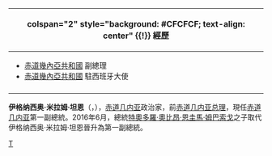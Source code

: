 {{BLP unsourced|time=2020-07-05T23:02:30+00:00}}
{{Infobox Officeholder
| name        = 伊格纳西奥·米拉姆·坦恩<br/>Ignacio Milam Tang
| office       = [[File:Flag_of_Equatorial_Guinea.svg|25px]] [[赤道几内亚|赤道几内亚]]第一副總統
| president   = [[特奥多罗·奥比昂·恩圭马·姆巴索戈|特奥多罗·奥比昂·恩圭马·姆巴索戈]]
| premier = [[比森特·埃阿特·托米|比森特·埃阿特·托米]]
| term_start  = 2012年5月21日
| term_end    = 2016年
| predecessor = 職務設立
| successor   = {{tsl|en|Teodoro Nguema Obiang Mangue|特奧多羅·恩圭馬·奧比昂·曼格}}
| office2        = [[File:Flag_of_Equatorial_Guinea.svg|25px]] [[赤道几内亚总理|赤道几内亚总理]]
| term_start2    = 2008年7月8日
| term_end2      = 2012年5月21日
| president2   = [[特奥多罗·奥比昂·恩圭马·姆巴索戈|特奥多罗·奥比昂·恩圭马·姆巴索戈]]
| predecessor2   = [[里卡多·曼格·奥巴马·恩富比|里卡多·曼格·奥巴马·恩富比]]
| successor2     = [[比森特·埃阿特·托米|比森特·埃阿特·托米]]
| birth_date  = 1940年6月20日
| birth_place = [[File:Flag_of_Spain_(1945_-_1977).svg|25px]] [[西属几内亚|西属几内亚]]
| spouse      = 
| party       = 赤道几内亚民主党
}}
<!-- 經歷信息開始 -->
{| class="infobox bordered" style="width: 22em; font-size: 90%; text-align: left; float:right;" cellpadding="3"
|-
! colspan="2" style="background: #CFCFCF; text-align: center" {{!}} 經歷
|-
| colspan="2" style="font-size: 90%" |<div style="text-align: left">
*[[赤道幾內亞共和國|赤道幾內亞共和國]] 副總理
*[[赤道幾內亞共和國|赤道幾內亞共和國]] 駐西班牙大使
|-
|}
'''伊格纳西奥·米拉姆·坦恩'''（{{lang-es|Ignacio Milam Tang}}，{{bd|1940年|6月20日|||}}），[[赤道几内亚|赤道几内亚]]政治家，前[[赤道几内亚总理|赤道几内亚总理]]，現任[[赤道几内亚|赤道几内亚]]第一副總統。2016年6月，總統[[特奧多羅·奧比昂·恩圭馬·姆巴索戈|特奧多羅·奧比昂·恩圭馬·姆巴索戈]]之子{{tsl|en|Teodoro Nguema Obiang Mangue|特奧多羅·恩圭馬·奧比昂·曼格}}取代伊格纳西奥·米拉姆·坦恩晉升為第一副總統。

{{start box}}
{{succession box|職務設立|特奧多羅·恩圭馬·奧比昂·曼格|[[File:Flag_of_Equatorial_Guinea.svg|25px]] [[赤道几内亚|赤道几内亚]]第一副總統|2012年－2016年}}
{{succession box|[[里卡多·曼格·奥巴马·恩富比|里卡多·曼格·奥巴马·恩富比]]|[[比森特·埃阿特·托米|比森特·埃阿特·托米]]|[[File:Flag_of_Equatorial_Guinea.svg|25px]] [[赤道几内亚总理|赤道几内亚总理]]|2008年－2012年}}
{{end box}}

{{EquatoguineanPMs}}
{{EquatorialGuinea-bio-stub}}
[[Category:赤道几内亚总理|T]]